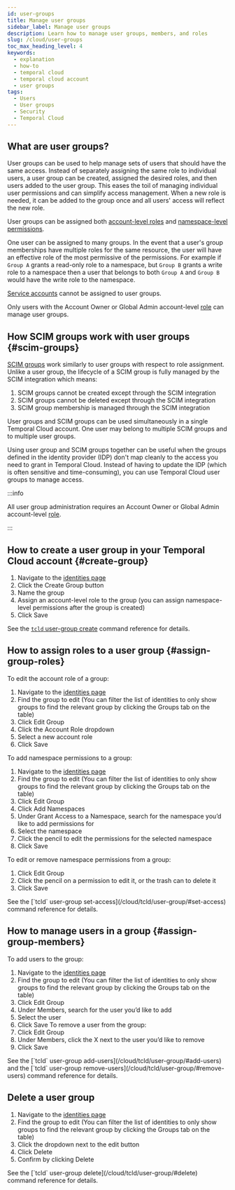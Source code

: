 ```yaml
---
id: user-groups
title: Manage user groups
sidebar_label: Manage user groups
description: Learn how to manage user groups, members, and roles
slug: /cloud/user-groups
toc_max_heading_level: 4
keywords:
  - explanation
  - how-to
  - temporal cloud
  - temporal cloud account
  - user groups
tags:
  - Users
  - User groups
  - Security
  - Temporal Cloud
---
```


## What are user groups?

User groups can be used to help manage sets of users that should have the same
access. Instead of separately assigning the same role to individual users, a user group can be
created, assigned the desired roles, and then users added to the user group. This
eases the toil of managing individual user permissions and can simplify access management. When
a new role is needed, it can be added to the group once and all users' access will reflect the
new role.

User groups can be assigned both [account-level roles](/cloud/users#account-level-roles) and [namespace-level permissions](/cloud/users#namespace-level-permissions).

One user can be assigned to many groups. In the event that a user's group memberships have multiple roles for the same resource, the user will have an effective role of the most permissive of the permissions. For example if `Group A` grants a read-only role to a namespace, but `Group B` grants a write role to a namespace then a user that belongs to both `Group A` and `Group B` would have the write role to the namespace.

[Service accounts](/cloud/service-accounts) cannot be assigned to user groups.

Only users with the Account Owner or Global Admin account-level [role](/cloud/users#account-level-roles) can manage user groups.

## How SCIM groups work with user groups {#scim-groups}

[SCIM groups](/cloud/scim) work similarly to user groups with respect to role assignment. Unlike a user group, the lifecycle of a SCIM group is fully managed by the SCIM integration which means:

1. SCIM groups cannot be created except through the SCIM integration
1. SCIM groups cannot be deleted except through the SCIM integration
1. SCIM group membership is managed through the SCIM integration

User groups and SCIM groups can be used simultaneously in a single Temporal Cloud account. One user may belong to multiple SCIM groups and to multiple user groups.

Using user group and SCIM groups together can be useful when the groups defined in the identity provider (IDP) don't map cleanly to the access you need to grant in Temporal Cloud. Instead of having to update the IDP (which is often sensitive and time-consuming), you can use Temporal Cloud user groups to manage access.

:::info

All user group administration requires an Account Owner or Global Admin account-level [role](/cloud/users#account-level-roles).

:::

## How to create a user group in your Temporal Cloud account {#create-group}

<Tabs>

<TabItem value="create-webui" label="Web UI">

1. Navigate to the [identities page](https://cloud.temporal.io/settings/identities)
1. Click the Create Group button
1. Name the group
1. Assign an account-level role to the group (you can assign namespace-level permissions after the group is created)
1. Click Save

</TabItem>

<TabItem value="create-tcld" label="tcld">

See the [`tcld` user-group create](/cloud/tcld/user-group/#create) command reference for details.

</TabItem>
</Tabs>

## How to assign roles to a user group {#assign-group-roles}

<Tabs>
<TabItem value="assign-roles-webui" label="Web UI">

To edit the account role of a group:
  1. Navigate to the [identities page](https://cloud.temporal.io/settings/identities)
  1. Find the group to edit (You can filter the list of identities to only show groups to find the relevant group by clicking the Groups tab on the table)
  1. Click Edit Group
  1. Click the Account Role dropdown
  1. Select a new account role
  1. Click Save

To add namespace permissions to a group:
  1. Navigate to the [identities page](https://cloud.temporal.io/settings/identities)
  1. Find the group to edit (You can filter the list of identities to only show groups to find the relevant group by clicking the Groups tab on the table)
  1. Click Edit Group
  1. Click Add Namespaces
  1. Under Grant Access to a Namespace, search for the namespace you’d like to add permissions for
  1. Select the namespace
  1. Click the pencil to edit the permissions for the selected namespace
  1. Click Save

To edit or remove namespace permissions from a group:
  1. Click Edit Group
  1. Click the pencil on a permission to edit it, or the trash can to delete it
  1. Click Save

</TabItem>

<TabItem value="assign-roles-tcld" label="tcld">
See the [`tcld` user-group set-access](/cloud/tcld/user-group/#set-access) command reference for details.
</TabItem>
</Tabs>

## How to manage users in a group {#assign-group-members}

<Tabs>
<TabItem value="assign-group-members-webui" label="Web UI">

To add users to the group:
  1. Navigate to the [identities page](https://cloud.temporal.io/settings/identities)
  1. Find the group to edit (You can filter the list of identities to only show groups to find the relevant group by clicking the Groups tab on the table)
  1. Click Edit Group
  1. Under Members, search for the user you’d like to add 
  1. Select the user
  1. Click Save
To remove a user from the group:
  1. Click Edit Group
  1. Under Members, click the X next to the user you’d like to remove
  1. Click Save

</TabItem>

<TabItem value="assign-roles-tcld" label="tcld">
See the [`tcld` user-group add-users](/cloud/tcld/user-group/#add-users) and the [`tcld` user-group remove-users](/cloud/tcld/user-group/#remove-users) command reference for details.
</TabItem>

</Tabs>

## Delete a user group

<Tabs>
<TabItem value="assign-group-members-webui" label="Web UI">

  1. Navigate to the [identities page](https://cloud.temporal.io/settings/identities)
  1. Find the group to edit (You can filter the list of identities to only show groups to find the relevant group by clicking the Groups tab on the table)
  1. Click the dropdown next to the edit button
  1. Click Delete
  1. Confirm by clicking Delete

</TabItem>

<TabItem value="assign-roles-tcld" label="tcld">
See the [`tcld` user-group delete](/cloud/tcld/user-group/#delete) command reference for details.
</TabItem>

</Tabs>



